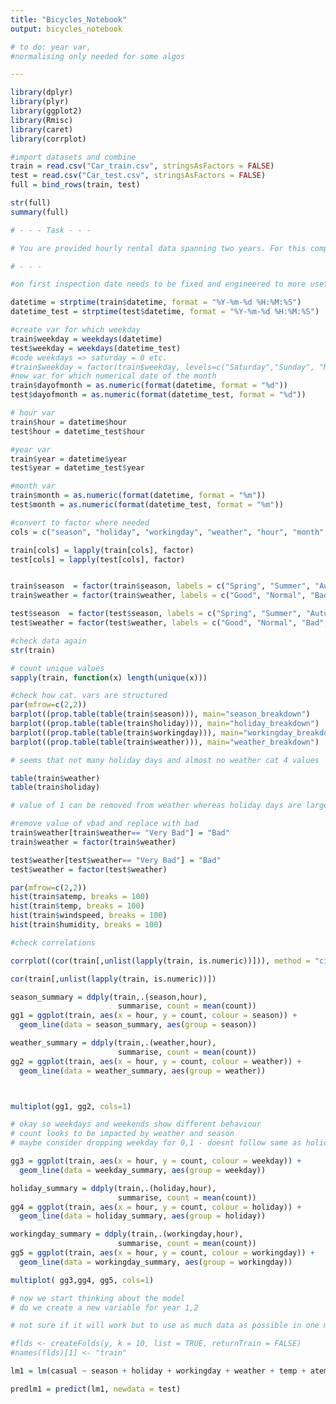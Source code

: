 ```yaml
---
title: "Bicycles_Notebook"
output: bicycles_notebook

# to do: year var, 
#normalising only needed for some algos

---
```

```r
library(dplyr)
library(plyr)
library(ggplot2)
library(Rmisc)
library(caret)
library(corrplot) 

#import datasets and combine
train = read.csv("Car_train.csv", stringsAsFactors = FALSE)
test = read.csv("Car_test.csv", stringsAsFactors = FALSE)
full = bind_rows(train, test)
```

```r
str(full)
summary(full)

# - - - Task - - -

# You are provided hourly rental data spanning two years. For this competition, the training set is comprised of the first 19 days of each month, while the test set is the 20th to the end of the month. You must predict the total count of bikes rented during each hour covered by the test set, using only information available prior to the rental period.

# - - - 

#on first inspection date needs to be fixed and engineered to more useful vars, vars need converting to factors, doesnt appear to be any missing data...lets dig deeper...
```

```r

datetime = strptime(train$datetime, format = "%Y-%m-%d %H:%M:%S")
datetime_test = strptime(test$datetime, format = "%Y-%m-%d %H:%M:%S")

#create var for which weekday
train$weekday = weekdays(datetime)
test$weekday = weekdays(datetime_test)
#code weekdays => saturday = 0 etc. 
#train$weekday = factor(train$weekday, levels=c("Saturday","Sunday", "Monday","Tuesday", "Wednesday","Thursday", "Friday"), labels=c(0,1,2,3,4,5,6))
#new var for which numerical date of the month
train$dayofmonth = as.numeric(format(datetime, format = "%d"))
test$dayofmonth = as.numeric(format(datetime_test, format = "%d"))

# hour var
train$hour = datetime$hour
test$hour = datetime_test$hour

#year var
train$year = datetime$year
test$year = datetime_test$year

#month var
train$month = as.numeric(format(datetime, format = "%m"))
test$month = as.numeric(format(datetime_test, format = "%m"))

```

```r
#convert to factor where needed
cols = c("season", "holiday", "workingday", "weather", "hour", "month", "dayofmonth", "weekday")

train[cols] = lapply(train[cols], factor)
test[cols] = lapply(test[cols], factor)


train$season  = factor(train$season, labels = c("Spring", "Summer", "Autumn", "Winter"))
train$weather = factor(train$weather, labels = c("Good", "Normal", "Bad", "Very Bad"))

test$season  = factor(test$season, labels = c("Spring", "Summer", "Autumn", "Winter"))
test$weather = factor(test$weather, labels = c("Good", "Normal", "Bad", "Very Bad"))
```

```r
#check data again
str(train)
```

```r
# count unique values
sapply(train, function(x) length(unique(x)))
```

```r
#check how cat. vars are structured
par(mfrow=c(2,2))
barplot((prop.table(table(train$season))), main="season_breakdown")
barplot((prop.table(table(train$holiday))), main="holiday_breakdown")
barplot((prop.table(table(train$workingday))), main="workingday_breakdown")
barplot((prop.table(table(train$weather))), main="weather_breakdown")

# seems that not many holiday days and almost no weather cat 4 values
```




```r
table(train$weather)
table(train$holiday)

# value of 1 can be removed from weather whereas holiday days are large enough in quantity
```

```r
#remove value of vbad and replace with bad
train$weather[train$weather== "Very Bad"] = "Bad"
train$weather = factor(train$weather) 

test$weather[test$weather== "Very Bad"] = "Bad"
test$weather = factor(test$weather) 
```


```r
par(mfrow=c(2,2))
hist(train$atemp, breaks = 100)
hist(train$temp, breaks = 100)
hist(train$windspeed, breaks = 100)
hist(train$humidity, breaks = 100)
```

```r
#check correlations

corrplot((cor(train[,unlist(lapply(train, is.numeric))])), method = "circle") #plot matrix

cor(train[,unlist(lapply(train, is.numeric))])
```


```r
season_summary = ddply(train,.(season,hour),
                        summarise, count = mean(count))
gg1 = ggplot(train, aes(x = hour, y = count, colour = season)) +
  geom_line(data = season_summary, aes(group = season))

weather_summary = ddply(train,.(weather,hour),
                        summarise, count = mean(count))
gg2 = ggplot(train, aes(x = hour, y = count, colour = weather)) +
  geom_line(data = weather_summary, aes(group = weather))



multiplot(gg1, gg2, cols=1)
```

```r
# okay so weekdays and weekends show different behaviour
# count looks to be impacted by weather and season
# maybe consider dropping weekday for 0,1 - doesnt follow same as holiday

gg3 = ggplot(train, aes(x = hour, y = count, colour = weekday)) +
  geom_line(data = weekday_summary, aes(group = weekday))

holiday_summary = ddply(train,.(holiday,hour),
                        summarise, count = mean(count))
gg4 = ggplot(train, aes(x = hour, y = count, colour = holiday)) +
  geom_line(data = holiday_summary, aes(group = holiday))

workingday_summary = ddply(train,.(workingday,hour),
                        summarise, count = mean(count))
gg5 = ggplot(train, aes(x = hour, y = count, colour = workingday)) +
  geom_line(data = workingday_summary, aes(group = workingday))

multiplot( gg3,gg4, gg5, cols=1)
```

```r
# now we start thinking about the model
# do we create a new variable for year 1,2

# not sure if it will work but to use as much data as possible in one model we can combine count and 

#flds <- createFolds(y, k = 10, list = TRUE, returnTrain = FALSE)
#names(flds)[1] <- "train"

lm1 = lm(casual ~ season + holiday + workingday + weather + temp + atemp + humidity + windspeed + hour + year, data = train)

predlm1 = predict(lm1, newdata = test)




```

